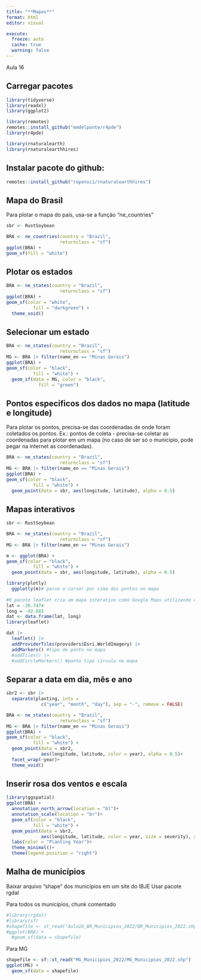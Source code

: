 ```yaml
---
title: "**Mapas**"
format: html
editor: visual

execute: 
  freeze: auto
  cache: true
  warning: false
---
```


Aula 16

## Carregar pacotes

```r
library(tidyverse)
library(readxl)
library(ggplot2)

library(remotes)
remotes::install_github("emdelponte/r4pde")
library(r4pde)

library(rnaturalearth)
library(rnaturalearthhires)
```

## Instalar pacote do github:

```r
remotes::install_github("ropensci/rnaturalearthhires")
```

## Mapa do Brasil

Para plotar o mapa do país, usa-se a função "ne_countries"

```r
sbr <- RustSoybean

BRA <- ne_countries(country = "Brazil", 
                    returnclass = "sf")
ggplot(BRA) +
geom_sf(fill = "white")
```

## Plotar os estados

```r
BRA <- ne_states(country = "Brazil", 
                    returnclass = "sf")
ggplot(BRA) +
geom_sf(color = "white",
          fill = "darkgreen") +
  theme_void()
```

## Selecionar um estado

```r
BRA <- ne_states(country = "Brazil", 
                    returnclass = "sf")
MG <- BRA |> filter(name_en == "Minas Gerais")
ggplot(BRA) +
geom_sf(color = "black",
          fill = "white") +
  geom_sf(data = MG, color = "black",
            fill = "green")
```

## Pontos especificos dos dados no mapa (latitude e longitude)

Para plotar os pontos, precisa-se das coordenadas de onde foram coletados os pontos. Ex.: pontos de coleta - precisa-se coletar as coordenadas para plotar em um mapa (no caso de ser só o municipio, pode pegar na internet as coordenadas).

```r
BRA <- ne_states(country = "Brazil", 
                    returnclass = "sf")
MG <- BRA |> filter(name_en == "Minas Gerais")
ggplot(BRA) +
geom_sf(color = "black",
          fill = "white") +
  geom_point(data = sbr, aes(longitude, latitude), alpha = 0.5)
```

## Mapas interativos

```r
sbr <- RustSoybean

BRA <- ne_states(country = "Brazil", 
                    returnclass = "sf")
MG <- BRA |> filter(name_en == "Minas Gerais")

m <- ggplot(BRA) +
geom_sf(color = "black",
          fill = "white") +
  geom_point(data = sbr, aes(longitude, latitude), alpha = 0.5)

library(plotly)
  ggplotly(m)# passe o cursor por cima dos pontos no mapa
  
#O pacote leaflet cria um mapa interativo como Google Maps utilizando coordenadas geográficas
lat = -20.7474
long = -42.883
dat <- data.frame(lat, long)
library(leaflet)

dat |> 
  leaflet() |> 
  addProviderTiles(providers$Esri.WorldImagery) |> 
  addMarkers() #tipo de ponto no mapa
  #addTiles() |>
  #addCircleMarkers() #ponto tipo círculo no mapa
```

## Separar a data em dia, mês e ano

```r
sbr2 <- sbr |>
  separate(planting, into = 
             c("year", "month", "day"), sep = "-", remove = FALSE)

BRA <- ne_states(country = "Brazil", 
                    returnclass = "sf")
MG <- BRA |> filter(name_en == "Minas Gerais")
ggplot(BRA) +
geom_sf(color = "black",
          fill = "white") +
  geom_point(data = sbr2,
             aes(longitude, latitude, color = year), alpha = 0.5)+
  facet_wrap(~year)+
  theme_void()
```

## Inserir rosa dos ventos e escala

```r
library(ggspatial)
ggplot(BRA) +
  annotation_north_arrow(location = "bl")+
  annotation_scale(location = "br")+
  geom_sf(color = "black",
          fill = "white") +
  geom_point(data = sbr2,
             aes(longitude, latitude, color = year, size = severity), alpha = 0.5)+
  labs(color = "Planting Year")+
  theme_minimal()+
  theme(legend.position = "right")
```

## Malha de municípios

Baixar arquivo "shape" dos municípios em um site do IBJE Usar pacote rgdal

Para todos os municípios, chunk comentado

```r
#library(rgdal)
#library(sf)
#shapefile <- st_read("Aula16_BR_Municipios_2022/BR_Municipios_2022.shp")
#ggplot(BRA) +
  #geom_sf(data = shapefile)
```

Para MG

```r
shapefile <- sf::st_read("MG_Municipios_2022/MG_Municipios_2022.shp") 
ggplot(MG) +
  geom_sf(data = shapefile)
```
